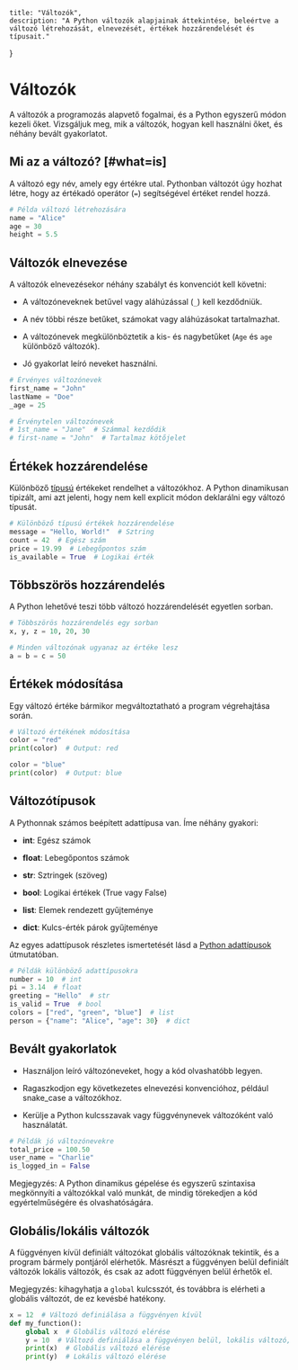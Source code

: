 
    title: "Változók",
    description: "A Python változók alapjainak áttekintése, beleértve a változó létrehozását, elnevezését, értékek hozzárendelését és típusait."   
}

# Változók

A változók a programozás alapvető fogalmai, és a Python egyszerű módon kezeli őket. Vizsgáljuk meg, mik a változók, hogyan kell használni őket, és néhány bevált gyakorlatot.

## Mi az a változó? [#what=is]

A változó egy név, amely egy értékre utal. Pythonban változót úgy hozhat létre, hogy az értékadó operátor (`=`) segítségével értéket rendel hozzá.

```py filename="variables.py"
# Példa változó létrehozására
name = "Alice"
age = 30
height = 5.5
```

## Változók elnevezése

A változók elnevezésekor néhány szabályt és konvenciót kell követni:

- A változóneveknek betűvel vagy aláhúzással (`_`) kell kezdődniük.

- A név többi része betűket, számokat vagy aláhúzásokat tartalmazhat.

- A változónevek megkülönböztetik a kis- és nagybetűket (`Age` és `age` különböző változók).

- Jó gyakorlat leíró neveket használni.

```py filename="variables.py"
# Érvényes változónevek
first_name = "John"
lastName = "Doe"
_age = 25

# Érvénytelen változónevek
# 1st_name = "Jane"  # Számmal kezdődik
# first-name = "John"  # Tartalmaz kötőjelet
```

## Értékek hozzárendelése

Különböző [típusú](/py/types) értékeket rendelhet a változókhoz. A Python dinamikusan tipizált, ami azt jelenti, hogy nem kell explicit módon deklarálni egy változó típusát.

```py filename="variables.py"
# Különböző típusú értékek hozzárendelése
message = "Hello, World!"  # Sztring
count = 42  # Egész szám
price = 19.99  # Lebegőpontos szám
is_available = True  # Logikai érték
```

## Többszörös hozzárendelés

A Python lehetővé teszi több változó hozzárendelését egyetlen sorban.

```py filename="variables.py"
# Többszörös hozzárendelés egy sorban
x, y, z = 10, 20, 30

# Minden változónak ugyanaz az értéke lesz
a = b = c = 50
```

## Értékek módosítása

Egy változó értéke bármikor megváltoztatható a program végrehajtása során.

```py filename="variables.py"
# Változó értékének módosítása
color = "red"
print(color)  # Output: red

color = "blue"
print(color)  # Output: blue
```

## Változótípusok

A Pythonnak számos beépített adattípusa van. Íme néhány gyakori:

- **int**: Egész számok

- **float**: Lebegőpontos számok

- **str**: Sztringek (szöveg)

- **bool**: Logikai értékek (True vagy False)

- **list**: Elemek rendezett gyűjteménye

- **dict**: Kulcs-érték párok gyűjteménye

Az egyes adattípusok részletes ismertetését lásd a [Python adattípusok](/py/types) útmutatóban.

```py filename="variables.py"
# Példák különböző adattípusokra
number = 10  # int
pi = 3.14  # float
greeting = "Hello"  # str
is_valid = True  # bool
colors = ["red", "green", "blue"]  # list
person = {"name": "Alice", "age": 30}  # dict
```

## Bevált gyakorlatok

- Használjon leíró változóneveket, hogy a kód olvashatóbb legyen.

- Ragaszkodjon egy következetes elnevezési konvencióhoz, például snake_case a változókhoz.

- Kerülje a Python kulcsszavak vagy függvénynevek változóként való használatát.

```py filename="variables.py"
# Példák jó változónevekre
total_price = 100.50
user_name = "Charlie"
is_logged_in = False
```

<Callout type="info" emoji="ℹ">

Megjegyzés: A Python dinamikus gépelése és egyszerű szintaxisa megkönnyíti a változókkal való munkát, de mindig törekedjen a kód egyértelműségére és olvashatóságára.

</Callout>

## Globális/lokális változók

A függvényen kívül definiált változókat globális változóknak tekintik, és a program bármely pontjáról elérhetők. Másrészt a függvényen belül definiált változók lokális változók, és csak az adott függvényen belül érhetők el.

Megjegyzés: kihagyhatja a `global` kulcsszót, és továbbra is elérheti a globális változót, de ez kevésbé hatékony.

```py filename="variables.py"
x = 12  # Változó definiálása a függvényen kívül
def my_function():
    global x  # Globális változó elérése
    y = 10  # Változó definiálása a függvényen belül, lokális változó, nem használható a függvényen kívül
    print(x)  # Globális változó elérése
    print(y)  # Lokális változó elérése
```
